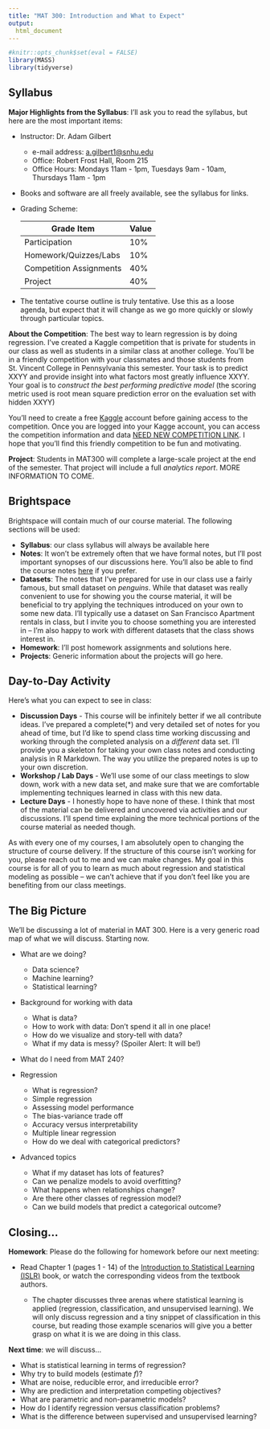 ```yaml
---
title: "MAT 300: Introduction and What to Expect"
output:
  html_document
---
```


```r
#knitr::opts_chunk$set(eval = FALSE)
library(MASS)
library(tidyverse)
```

## Syllabus

**Major Highlights from the Syllabus**: I'll ask you to read the syllabus, but here are the most important items:

  + Instructor: Dr. Adam Gilbert
  
    + e-mail address: [a.gilbert1@snhu.edu](mailto:a.gilbert1@snhu.edu)
    + Office: Robert Frost Hall, Room 215
    + Office Hours: Mondays 11am - 1pm, Tuesdays 9am - 10am, Thursdays 11am - 1pm
  
  + Books and software are all freely available, see the syllabus for links.
  + Grading Scheme:
  <center> 
  Grade Item                     | Value
  -------------------------------|-----------
  Participation                  | 10%
  Homework/Quizzes/Labs          | 10%
  Competition Assignments        | 40%
  Project                        | 40%
  </center>
  
  + The tentative course outline is truly tentative. Use this as a loose agenda, but expect that it will change as we go more quickly or slowly through particular topics.

**About the Competition**: The best way to learn regression is by doing regression. I've created a Kaggle competition that is private for students in our class as well as students in a similar class at another college. You'll be in a friendly competition with your classmates and those students from St. Vincent College in Pennsylvania this semester. Your task is to predict XXYY and provide insight into what factors most greatly influence XXYY. Your goal is to *construct the best performing predictive model* (the scoring metric used is root mean square prediction error on the evaluation set with hidden XXYY)

You'll need to create a free [Kaggle](https://www.kaggle.com) account before gaining access to the competition. Once you are logged into your Kagge account, you can access the competition information and data [NEED NEW COMPETITION LINK](https://www.kaggle.com). I hope that you'll find this friendly competition to be fun and motivating.


**Project**: Students in MAT300 will complete a large-scale project at the end of the semester. That project will include a full *analytics report*. MORE INFORMATION TO COME.


## Brightspace

Brightspace will contain much of our course material. The following sections will be used:

  + **Syllabus**: our class syllabus will always be available here
  + **Notes**: It won't be extremely often that we have formal notes, but I'll post important synopses of our discussions here. You'll also be able to find the course notes [here](https://agmath.github.io/RegressionCourse/) if you prefer.
  + **Datasets**: The notes that I've prepared for use in our class use a fairly famous, but small dataset on *penguins*. While that dataset was really convenient to use for showing you the course material, it will be beneficial to try applying the techniques introduced on your own to some new data. I'll typically use a dataset on San Francisco Apartment rentals in class, but I invite you to choose something you are interested in -- I'm also happy to work with different datasets that the class shows interest in.
  + **Homework**: I'll post homework assignments and solutions here.
  + **Projects**: Generic information about the projects will go here.

## Day-to-Day Activity

Here's what you can expect to see in class:

  + **Discussion Days** - This course will be infinitely better if we all contribute ideas. I've prepared a complete(\*) and very detailed set of notes for you ahead of time, but I'd like to spend class time working discussing and working through the completed analysis on a *different* data set. I'll provide you a skeleton for taking your own class notes and conducting analysis in R Markdown. The way you utilize the prepared notes is up to your own discretion.
  + **Workshop / Lab Days** - We'll use some of our class meetings to slow down, work with a new data set, and make sure that we are comfortable implementing techniques learned in class with this new data.
  + **Lecture Days** - I honestly hope to have none of these. I think that most of the material can be delivered and uncovered via activities and our discussions. I'll spend time explaining the more technical portions of the course material as needed though.

As with every one of my courses, I am absolutely open to changing the structure of course delivery. If the structure of this course isn't working for you, please reach out to me and we can make changes. My goal in this course is for all of you to learn as much about regression and statistical modeling as possible -- we can't achieve that if you don't feel like you are benefiting from our class meetings.

## The Big Picture

We'll be discussing a lot of material in MAT 300. Here is a very generic road map of what we will discuss. Starting now.

  + What are we doing?
  
    + Data science?
    + Machine learning?
    + Statistical learning?
    
  + Background for working with data
  
    + What is data?
    + How to work with data: Don't spend it all in one place!
    + How do we visualize and story-tell with data?
    + What if my data is messy? (Spoiler Alert: It will be!)
    
  + What do I need from MAT 240?
  + Regression
  
    + What is regression?
    + Simple regression
    + Assessing model performance
    + The bias-variance trade off
    + Accuracy versus interpretability
    + Multiple linear regression
    + How do we deal with categorical predictors?
  
  + Advanced topics
  
    + What if my dataset has lots of features?
    + Can we penalize models to avoid overfitting?
    + What happens when relationships change?
    + Are there other classes of regression model?
    + Can we build models that predict a categorical outcome?

## Closing...

**Homework**: Please do the following for homework before our next meeting:

  + Read Chapter 1 (pages 1 - 14) of the [Introduction to Statistical Learning (ISLR)](https://hastie.su.domains/ISLR2/ISLRv2_website.pdf) book, or watch the corresponding videos from the textbook authors.
  
    + The chapter discusses three arenas where statistical learning is applied (regression, classification, and unsupervised learning). We will only discuss regression and a tiny snippet of classification in this course, but reading those example scenarios will give you a better grasp on what it is we are doing in this class.

**Next time**: we will discuss...
  
  + What is statistical learning in terms of regression?
  + Why try to build models (estimate $f$)?
  + What are noise, reducible error, and irreducible error?
  + Why are prediction and interpretation competing objectives?
  + What are parametric and non-parametric models?
  + How do I identify regression versus classification problems?
  + What is the difference between supervised and unsupervised learning?
